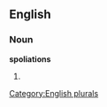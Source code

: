
==English==

===Noun===
'''spoliations'''

# {{plural of|[[spoliation]]}}

[[Category:English plurals]]